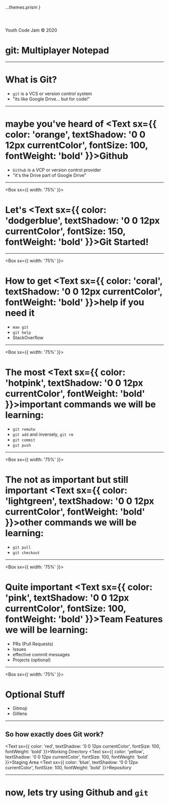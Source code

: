 
  ...themes.prism
}

<Header>
  <title>Git Presentation</title>
</Header>

<Footer>
  <Text sx={{ color: 'gray', fontSize: 20, fontWeight: 'bold' }}>Youth Code Jam &copy; 2020</Text>
</Footer>

# git: Multiplayer Notepad

---

# What is Git?

<Steps>

- `git` is a VCS or version control system
- "its like Google Drive... but for code!"

</Steps>

---

# maybe you've heard of <Text sx={{ color: 'orange', textShadow: '0 0 12px currentColor', fontSize: 100, fontWeight: 'bold' }}>Github</Text>

<Steps>

- `Github` is a VCP or version control provider
- "it's the Drive part of Google Drive"

</Steps>

---

<Box sx={{ width: '75%' }}>

# Let's <Text sx={{ color: 'dodgerblue', textShadow: '0 0 12px currentColor', fontSize: 150, fontWeight: 'bold' }}>Git</Text> Started!

</Box>

---

<Box sx={{ width: '75%' }}>

# How to get <Text sx={{ color: 'coral', textShadow: '0 0 12px currentColor', fontWeight: 'bold' }}>help</Text> if you need it

<Steps>

-  `man git`
-  `git help`
-  StackOverflow

</Steps>

</Box>

---

<Box sx={{ width: '75%' }}>

# The most <Text sx={{ color: 'hotpink', textShadow: '0 0 12px currentColor', fontWeight: 'bold' }}>important commands</Text> we will be learning:

<Steps>

-  `git remote`
-  `git add` and inversely, `git rm`
-  `git commit`
-  `git push`

</Steps>

</Box>

---

<Box sx={{ width: '75%' }}>

# The not as important but still important <Text sx={{ color: 'lightgreen', textShadow: '0 0 12px currentColor', fontWeight: 'bold' }}>other commands</Text> we will be learning:

<Steps>

-  `git pull`
-  `git checkout`

</Steps>

</Box>

---

<Box sx={{ width: '75%' }}>

# Quite important <Text sx={{ color: 'pink', textShadow: '0 0 12px currentColor', fontSize: 100, fontWeight: 'bold' }}>Team Features</Text> we will be learning:

<Steps>

-  PRs (Pull Requests)
-  Issues
-  effective commit messages
-  Projects (optional)

</Steps>

</Box>

---

<Box sx={{ width: '75%' }}>

# Optional Stuff

<Steps>

-  Gitmoji
-  Gitlens

</Steps>

</Box>

---

## So how exactly does Git work?

<Steps>

<Text sx={{ color: 'red', textShadow: '0 0 12px currentColor', fontSize: 100, fontWeight: 'bold' }}>Working Directory</Text>
<Text sx={{ color: 'yellow', textShadow: '0 0 12px currentColor', fontSize: 100, fontWeight: 'bold' }}>Staging Area</Text>
<Text sx={{ color: 'blue', textShadow: '0 0 12px currentColor', fontSize: 100, fontWeight: 'bold' }}>Repository</Text>

</Steps>

---

# now, lets try using Github and `git`